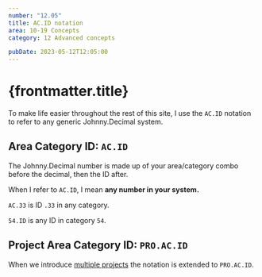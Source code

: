 ```yaml
---
number: "12.05"
title: AC.ID notation
area: 10-19 Concepts
category: 12 Advanced concepts

pubDate: 2023-05-12T12:05:00
---
```



# {frontmatter.title}

To make life easier throughout the rest of this site, I use the `AC.ID` notation to refer to any generic Johnny.Decimal system.

## Area Category ID: `AC.ID`

The Johnny.Decimal number is made up of your area/category combo before the decimal, then the ID after.

When I refer to `AC.ID`, I mean **any number in your system.**

`AC.33` is ID `.33` in any category.

`54.ID` is any ID in category `54`.

## Project Area Category ID: `PRO.AC.ID`

When we introduce [multiple projects](/10-19-concepts/13-multiple-projects/13.01-introduction/) the notation is extended to `PRO.AC.ID`.
